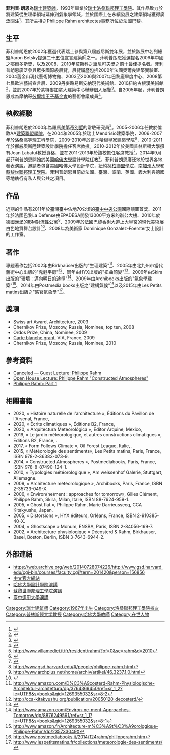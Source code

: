 '''菲利普·朗恩'''為[[瑞士|瑞士]][[建築師|建築師]]。1993年畢業於[[瑞士|瑞士]][[洛桑聯邦理工學院|洛桑聯邦理工學院]]。其作品致力於將建築從生理學領域延伸到氣象學領域，並於國際上在永續發展之建築領域獲得廣泛關注<ref>{{cite web |url=http://www.wallpaper.com/architecture/philippe-rahm-architect/3939 |title=存档副本 |accessdate=2010-12-16 |deadurl=yes |archiveurl=https://web.archive.org/web/20110426151125/http://www.wallpaper.com/architecture/philippe-rahm-architect/3939 |archivedate=2011-04-26 }}</ref>。其所主持之Philippe Rahm architectes事務所位於法國[[巴黎|巴黎]]。

== 生平 ==
菲利普朗恩於2002年獲選代表瑞士參與第八屆威尼斯雙年展，並於該展中名列總監Aaron Betsky提選二十五位宣言建築師之一。菲利普朗恩獲選提名2009年中國之鄂爾多斯獎，以及2008、2010年莫斯科之車尼可夫獎之前十最佳提名者。菲利普朗恩廣泛參與眾多國際級展覽，展覽履歷包括2000年法國奧爾良建築實驗室、2004舊金山現代藝術博物館、2003至2006與2007年巴黎龐畢度中心、2008第七屆歐洲藝術宣言展、2009丹麥路易斯安納現代美術館、2010紐約古根漢美術館<ref>{{cite web |url=http://www.guggenheim.org/new-york/exhibitions/past/exhibit/3361 |title=存档副本 |accessdate=2010-07-02  |deadurl=yes |archiveurl=https://web.archive.org/web/20100605034545/http://www.guggenheim.org/new-york/exhibitions/past/exhibit/3361 |archivedate=2010-06-05 }}</ref>，並於2007年於蒙特婁加拿大建築中心舉辦個人展覽<ref>{{cite web |url=http://www.cca.qc.ca/en/exhibitions/164-environment-approaches-for-tomorrow |title=存档副本 |accessdate=2010-12-16 |deadurl=yes |archiveurl=https://web.archive.org/web/20110927234822/http://www.cca.qc.ca/en/exhibitions/164-environment-approaches-for-tomorrow |archivedate=2011-09-27 }}</ref>。自2005年起，菲利普朗恩成為摩納哥[https://web.archive.org/web/20100907105922/http://www.fondationprincepierre.mc/index.html?pagecode=accueil& 彼爾埃王子基金會]的藝術會議成員<ref>{{cite web |url=http://www.fondationprincepierre.mc/index.html?pagecode=conseilartistique2& |title=存档副本 |accessdate=2010-12-21 |deadurl=yes |archiveurl=https://web.archive.org/web/20080306080026/http://www.fondationprincepierre.mc/index.html?pagecode=conseilartistique2& |archivedate=2008-03-06 }}</ref>。

== 執教經驗 ==
菲利普朗恩於2000年為羅馬[[美第奇別墅|美第奇別墅]]的常駐研究員<ref>http://www.villamedici.it/fr/resident/rahm/?of=0&se=rahm&d=2010</ref>。2005-2006年任教於倫敦AA[[建築聯盟學院|建築聯盟學院]]，在2004和2005年於瑞士Mendrisio建築學院，2006-2007年於洛桑高等理工科學院，2009-2010年於哥本哈根皇家建築學院<ref>{{Cite web |url=http://www.karch.dk/uk/Menu/About+The+School/Events/Exhibition%3a+Climate+and+Architecture |title=存档副本 |accessdate=2015-07-03 |archive-date=2011-02-17 |archive-url=https://web.archive.org/web/20110217081443/http://www.karch.dk/uk/Menu/About+The+School/Events/Exhibition:+Climate+and+Architecture |dead-url=yes }}</ref>，2010-2011年於挪威奧斯陸建築設計學院擔任客席教授。2010-2012年於美國普林斯頓大學擁有Jean Labatut教授資格，並在2011-2013年於該校擔任客席教授<ref>{{cite web |url=http://soa.princeton.edu/02fac/fac_frame.html |title=存档副本 |accessdate=2010-12-11 |deadurl=yes |archiveurl=https://web.archive.org/web/20100615012244/http://soa.princeton.edu/02fac/fac_frame.html |archivedate=2010-06-15 }}</ref>。2014年9月起菲利普朗恩開始於美國[[哈佛大學|哈佛大學]]設計學院任教<ref>http://www.gsd.harvard.edu/#/people/philippe-rahm.html</ref>。菲利普朗恩廣泛地於世界各地發表演說，邀請者包含美國哈佛大學設計學院，紐約[[柯柏聯盟學院|柯柏聯盟學院]]，[[南加州大學|南加州大學]]和[[蘇黎世聯邦理工學院|蘇黎世聯邦理工學院]]。菲利普朗恩目前於法國、臺灣、波蘭、英國、義大利與德國等地執行有私人與公共之項目。 

== 作品 ==
近期的作品有2011年於臺灣臺中佔地70公頃的[[台中中央公園|臺中中央公園]]國際競圖首獎、2011年於法國巴黎La Défense由EPADESA開發13000平方米的辦公大樓、2010年於德國漢堡的IBM對流性公寓<ref>http://www.archplus.net/home/archiv/artikel/46,3237,1,0.html</ref>、2009年於法國巴黎香榭大道上大皇宮的現代美術展白色地質舞台設計<ref>{{cite web |url=http://www.laforcedelart.fr/02/index.php/en/La-geologie-blanche/The-White-Geology.html |title=存档副本 |accessdate=2010-12-16 |deadurl=yes |archiveurl=https://web.archive.org/web/20091004094728/http://www.laforcedelart.fr/02/index.php/en/La-geologie-blanche/The-White-Geology.html |archivedate=2009-10-04 }}</ref>、2008年為美術家 Dominique Gonzalez-Foerster女士設計的工作室。

== 著作 ==
專題著作包括2002年由Birkhaüser出版的"生理建築"<ref>http://www.amazon.com/D%C3%A9costerd-Rahm-Physiologische-Architektur-architettura/dp/3764369450/ref=sr_1_2?ie=UTF8&s=books&qid=1269355032&sr=8-2</ref>、2005年由北九州市當代藝術中心出版的"鬼魅平房"<ref>http://cca-kitakyushu.org/publication/20050120_decosterd/</ref>、同年由HYX出版的"扭曲畸變"<ref>{{cite web |url=http://www.editions-hyx.com/en/livres/decosterd-rahm-distorsions |title=存档副本 |accessdate=2015-07-03 |deadurl=yes |archiveurl=https://web.archive.org/web/20150705123247/http://www.editions-hyx.com/en/livres/decosterd-rahm-distorsions |archivedate=2015-07-05 }}</ref>、2006年由Skira出版的"環境：邁向明日的途徑"<ref>http://www.amazon.com/Environ-ne-ment-Approaches-Tomorrow/dp/8876249591/ref=sr_1_1?ie=UTF8&s=books&qid=1269355032&sr=8-1</ref>、2009年由Archibooks出版的"氣象學建築"<ref>http://www.amazon.fr/Architecture-m%C3%A9t%C3%A9orologique-Philippe-Rahm/dp/235733049X</ref>、2014年由Postmedia books出版之"建構氣候"<ref>http://www.postmediabooks.it/2014/124rahm/philipperahm.htm</ref>以及2015年由Les Petits matins出版之"感官氣象學"<ref>http://www.lespetitsmatins.fr/collections/meteorologie-des-sentiments/</ref>。


== 獎項 ==
* Swiss art Award, Architecture, 2003
* Chernikov Prize, Moscow, Russia, Nominee, top ten, 2008
* Ordos Prize, China, Nominee, 2009
* [https://web.archive.org/web/20120316003928/http://www.via.fr/gb/aide_a_la_creation.asp#carte_blanche Carte blanche grant], VIA, France, 2009
* Chernikov Prize, Moscow, Russia, Nominee, 2010

== 參考資料 ==
{{Reflist}}
*[http://www.arch.utah.edu/news/?event=guest-lecture-philippe-rahm Canceled — Guest Lecture: Philippe Rahm]
*[http://www.gsd.harvard.edu/#/events/open-house-lecture-philippe-rahm-constructed-atmospheres.html Open House Lecture: Philippe Rahm "Constructed Atmospheres"] 
*[http://archinect.com/features/article/96362/philippe-rahm-part-1 Philippe Rahm: Part 1]

== 相關書籍 ==
* 2020, « Histoire naturelle de l'architecture », Éditions du Pavillon de l'Arsenal, France, {{ISBN|978-2-35487-058-4}}
* 2020, « Écrits climatiques », Éditions B2, France, {{ISBN|978-2-36509-114-5}}
* 2020, « Arquitectura Meteorológica », Editor Arquine, Mexico, {{ISBN|978-607-9489-69-4}}
* 2019, « Le jardin météorologique, et autres constructions climatiques », Éditions B2, France, {{ISBN|978-2-36509-100-8}}.
* 2017, « Form Follows Climate », Oil Forest League, Italie, {{ISBN|9788894139464}}.
* 2015, « Météorologie des sentiments», Les Petits matins, Paris, France, ISBN 978-2-36383-073-9.
* 2014, « Constructed Atmospheres », Postmediabooks, Paris, France, ISBN 978-8-87490-124-1.
* 2010, « Typologies météorologique », Am weissenhof Galerie, Stuttgart, Allemagne.
* 2009, « Architecture météorologique », Archibooks, Paris, France, ISBN 2-35733-049-X.
* 2006, « Environ(ne)ment : approaches for tomorrow», Gilles Clément, Philippe Rahm, Skira, Milan, Italie, ISBN 88-7624-959-1.
* 2005, « Ghost flat », Philippe Rahm, Marie Darrieussecq, CCA Kitakyushu, Japan.
* 2005, « Distorsions », HYX éditeurs, Orléans, France, ISBN 2-910385-40-X.
* 2004, « Ghostscape » Monum, ENSBA, Paris, ISBN 2-84056-169-7.
* 2002, « Architecture physiologique » Décosterd & Rahm, Birkhauser, Basel, Boston, Berlin, ISBN 3-7643-6944-2.

== 外部連結 ==
* https://web.archive.org/web/20140728074226/http://www.gsd.harvard.edu/cgi-bin/courses/faculty.cgi?term=201420&person=156856
* [http://www.philipperahm.com/data/index-c.html 中文官方網站]
* [http://www.youtube.com/watch?v=NP6EBTwGcug 哈佛大學設計學院演講]
* [https://web.archive.org/web/20110706230847/http://www.arch.ethz.ch/darch/departementsvortrag.php?lang=de&mode=&yid=12&ev=39 蘇黎世聯邦理工學院演講]
* [http://www.youtube.com/watch?v=SFTsbKp9g10 臺中逢甲大學演講]
{{DEFAULTSORT:Rahm, Philippe}}
[[Category:瑞士建筑师|Category:瑞士建筑师]]
[[Category:1967年出生|Category:1967年出生]]
[[Category:洛桑聯邦理工學院校友|Category:洛桑聯邦理工學院校友]]
[[Category:普林斯顿大学教授|Category:普林斯顿大学教授]]
[[Category:哈佛大學教師|Category:哈佛大學教師]]
[[Category:在世人物|Category:在世人物]]